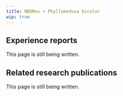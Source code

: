 ---
title: NBOMes + Phyllomedusa bicolor
wip: true
---

## Experience reports

This page is still being written.

## Related research publications

This page is still being written.

